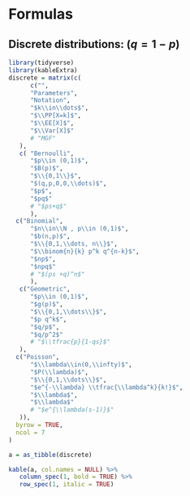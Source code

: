 \newcommand{\PP}{{\mathbb{P}}}
\newcommand{\N}{{\mathbb{N}}}
\newcommand{\sS}{{\mathcal{S}}}
\newcommand{\EE}{{\mathbb{E}}}
\newcommand{\Var}{\operatorname{Var}}
\newcommand{\ld}{\lambda}
\newcommand{\eand}{\text{ and }}

# Formulas

## Discrete distributions: $(q=1-p)$
```r
library(tidyverse)
library(kableExtra)
discrete = matrix(c(
      c("",
      "Parameters",
      "Notation",
      "$k\\in\\dots$",
      "$\\PP[X=k]$",
      "$\\EE[X]$",
      "$\\Var[X]$"
      # "MGF"
   ),
   c( "Bernoulli",
      "$p\\in (0,1)$", 
      "$B(p)$", 
      "$\\{0,1\\}$", 
      "$(q,p,0,0,\\dots)$", 
      "$p$", 
      "$pq$" 
      # "$ps+q$"
      ),
  c("Binomial",
      "$n\\in\\N , p\\in (0,1)$",
      "$b(n,p)$",
      "$\\{0,1,\\dots, n\\}$",
      "$\\binom{n}{k} p^k q^{n-k}$",
      "$np$",
      "$npq$"
      # "$(ps +q)^n$"
      ),
   c("Geometric",
      "$p\\in (0,1)$",
      "$g(p)$",
      "$\\{0,1,\\dots\\}$",
      "$p q^k$",
      "$q/p$",
      "$q/p^2$"
      # "$\\tfrac{p}{1-qs}$"
   ),
  c("Poisson",
      "$\\lambda\\in(0,\\infty)$",
      "$P(\\lambda)$",
      "$\\{0,1,\\dots\\}$",
      "$e^{-\\lambda} \\tfrac{\\lambda^k}{k!}$",
      "$\\lambda$",
      "$\\lambda$"
      # "$e^{\\lambda(s-1)}$"
   )),
  byrow = TRUE,
  ncol = 7
) 

a = as_tibble(discrete)

kable(a, col.names = NULL) %>% 
   column_spec(1, bold = TRUE) %>% 
   row_spec(1, italic = TRUE)

```




<!-- \mypar{Discrete Random variables:} -->

<!--  \begin{description} -->
<!--  \item[pmf:] $p_X(x) = \PP[ X=x]$, for $x\in \sS_X$ (the support). -->
<!--  \item[expectation:] $\EE[X] = \sum_{x\in\sS_X} x\, p_X(x)$. -->
<!--  \item[variance:] $\Var[X] = \EE[ (X-\EE[X])^2] = \EE[X^2] - -->
<!--  \EE[X]^2$. -->
<!--  \item[expectation of a function:] if $\EE[g(X)]$ exists then -->
<!--    \[ \EE[ g(X)] = \tsum_{x\in \sS_X} g(x) p_X(x).\] -->
<!--  \item[expectation of a linear combination: ] \[ \EE[ \alpha X+\beta Y] = -->
<!--    \alpha \EE[X] + \beta \EE[Y].\] -->
<!--  \item[variance of a linear combination:] if $X,Y$ are independent, -->
<!--    \[ \Var[\alpha X+\beta Y] = \alpha^2 \Var[X] + \beta^2 \Var[Y].\] -->
<!--  \item[expectation of a product:] if $X,Y$ are independent and both -->
<!--    expectations $\EE[X]$ and $\EE[Y]$ exist: -->
<!--    \[ \EE[X Y] = \EE[X]\times \EE[Y].\] -->
<!--  \end{description} -->

<!--  \bigskip -->

<!-- \mypar{Random walks} -->
<!--  \begin{description} -->
<!--    \item[definition:] -->
<!--      $\seqk{\delta}$ are independent with\\ $\PP[ \delta_k = 1]=p$ and -->
<!--      $\PP[\delta_k=-1]=q:=1-p$, \\[1ex] -->
<!-- $X_0=0$,\  $X_n = \delta_1 + \delta_2 + \dots + \delta_n$, -->
<!--    \item[distribution:] $\PP[ X_n = k ] = -->
<!--      \binom{n}{\tf{n+k}{2}} p^{\tf{n+k}{2}} q^{\tf{n-k}{2}}$,\\ if $n$ and $k$ have -->
<!--      the same parity and $-n \leq k \leq n$. -->
<!--    \item[maximum:] $M_n = \max(X_0,X_1,\dots, X_n)$. If -->
<!--      $p=\tot$ then \\ -->
<!--      $\PP[ M_n = k] = \PP[ X_n=k] + \PP[ X_n = k+1]$. -->
<!--  \end{description} -->
<!-- \columnbreak -->
<!--    \mypar{Generating functions ($X$ must be $\Nz$-valued)} -->
<!--  \begin{description} -->
<!--    \item[definition:] $P_X(s) = \sum_{k=0}^{\infty} p_k s^k = \EE[ s^X]$. -->
<!--    \item[probabilities:] $p_k = \PP[X=k] = \oo{k!} P^{(k)}(0)$\\ (where -->
<!--      $P^{(k)}$ is the $k$-th derivative) -->
<!--    \item[moments:] -->
<!--      $\EE[X] = P_X'(1)$, \ $\EE[X(X-1)] = P_X''(1)$,\\[1ex] $\Var[X] = P_X''(1) -->
<!--      + P_X'(1) - (P'_X(1))^2$\\[1ex] -->
<!--      $\EE\left[ \prod_{k=0}^{n-1} (X-k)\right] = P_X^{(k)}(1)$. -->
<!--    \item[convolutions:] the convolution $r=p \ast q$ of $\seqkz{p}$ and $\seqkz{q}$ is -->
<!--      $r_n = \tsum_{k=0}^n p_k q_{n-k}, n\in\Nz$. -->
<!--    \item[sums of independent variables:] if $X$ and $Y$ are $\Nz$-valued and -->
<!--      independent, with pmfs $P_X$ and $P_Y$, and $Z=X+Y$, then -->
<!--      the pmf of $Z$ is the convolution of the pmfs of $X$ and $Y$ and -->
<!--      $P_Z(s) = P_X(s) P_Y(s)$. -->
<!--    \item[random sums:] If $\seq{\xi}$ are iid and independent of $N$, and -->
<!--      all are $\Nz$-valued then $P_Y(s) = P_N(P_{\xi_1}(s))$, where -->
<!--      $Y = \sum_{k=0}^N \xi_k$. Also $\EE[Y] = \EE[N] \times \EE[\xi_1]$. -->
<!--  \end{description} -->
<!--  \mypar{Advanced Random Walks} -->
<!--  \begin{description} -->
<!--    \item[Walambda's formulas:] Let $\seq{\xi}$ be an iid sequence. Then $\EE[ -->
<!--      \sum_{k=1}^T \xi_k] = \EE[T]\, \EE[\xi_1]$, when $\EE[T]<\infty$ and -->
<!--      $\EE[\xi_1]<\infty$ in the following two cases -->
<!--      I) $T$ is independent of $\seq{\xi}$, or -->
<!--      II) $T$ is a stopping time w.r.to $\seq{\xi}$. -->
<!--    \item[Distribution of $T_1$:] The generating function $P_{T_1}$ of $T_1$ (the -->
<!--       first hitting time of the level $1$ for the random walk with -->
<!--       $p=\PP[X_1=1]$) is -->
<!--       $P_{T_1}(s) = \oo{2 q s}(1 - \sqrt{1 - 4 p q s^2} )$ -->
<!--       and it satisfies the equation $P_{T_1}(s) = p s + q s P_{T_1}(s)^2$. -->
<!--  \end{description} -->
<!--  \end{multicols} -->
<!-- \pagebreak -->
<!-- \begin{multicols}{2} -->
<!-- \mypar{Branching processes} -->
<!--  \begin{description} -->
<!--    \item[Distribution of $Z_n$:] The generating function of $Z_n$ is -->
<!--      \[ P_{Z_n}(s) = P(P(\dots P(s))) \text{ ($n$ Ps), }\] -->
<!--      where $P$ is the generating function of -->
<!--      the offspring distribution. -->
<!--    \item[Moments of $Z_n$:] If $\mu = \EE[Z_1]$ and $\sigma^2 = -->
<!--      \Var[Z_1]$, then -->
<!--      \[ \EE[ Z_n ] = \mu^n \eand \Var[Z_n] = \sigma^2 -->
<!--      \mu^n(1+\mu+\dots+\mu^n) .\] -->
<!--    \item[Extinction:] The extinction probability $p_E$ is the smallest -->
<!--      solution of the extinction equation $x=P(x)$ in $[0,1]$. -->
<!--  \end{description} -->
<!-- \columnbreak -->

<!-- \vspace{5ex} -->

<!--  \mypar{Markov Chains} -->
<!--  \begin{description} -->
<!--    \item[Markov property:] $\seqz{X}$ is a Markov chain if -->
<!--      \begin{align*} -->
<!--        \PP[ X_{n+1} = i_{n+1}| , X_n = i_n, \dots, X_0=i_0]  = \\ , = -->
<!--         \PP[ X_{n+1} = i_{n+1} | X_n = i_n], -->
<!--      \end{align*} -->
<!--      for all (possible) $i_{n+1}, i_n,\dots, i_0$. -->
<!--    \item[Transition probabilities:] $p_{ij} = \PP[ X_{k+1} = j| X_k=i]$, -->
<!--      $p^{(n)}_{ij} = \PP[ X_{k+n}=j| X_k=i]$, -->
<!--      $P=(p_{ij})$ is the transition matrix. -->
<!--      \[ P^n = (p^{(n)}_{ij})\] -->
<!--      If is $a^{(n)}$ the (row) vector corresponding to the distribution of $X_n$, then -->
<!--      \[ a^{(n)} = a^{(0)} P^n .\] -->
<!--     \item[Recurrence and transience:] A state $i$ is recurrent if and only -->
<!--       if $\sum_{n\in\N} p^{(n)}_{ii} = \infty$. -->
<!--     \item[Canonical decomposition:] -->
<!--       \[ P = \pmat{ P_C , 0 \\ R , Q},\] -->
<!--       where recurrent states go before transient states. The fundamental -->
<!--       matrix $F$ is given by $F = (I-Q)^{-1}$. -->
<!--     \item[Absorption and reward:] $u_{ij} = (F R)_{ij}$, where $u_{ij}$ is -->
<!--       the probability that the first recurrent state we hit is $j$, given -->
<!--       that we start from the transient state $i$. -->

<!--       Also, $v_i = (F g)_i$, where $g$ is the -->
<!--       reward (column) vector and $v_i$ is the expected reward before -->
<!--       absorption, if we start from the transient state $i$. -->
<!--     \item[Stationary distributions:] The (row) vector $\pi$ is a -->
<!--       stationary distribution if $\pi = \pi P$. -->
<!--       If $X$ is finite and irreducible, a unique stationary distribution -->
<!--       $\pi$ exists and we have -->
<!--       \[ \nu_{ij} = \tf{\pi_j}{\pi_i} \eand m_i = \oo{\pi_i}\] -->
<!--       where $\nu_{ij}$ is the expected number of visits to $j$ between two -->
<!--       consecutive visits to $i$, and $m_i$ is the mean return time to $i$. -->
<!--     \item[Limiting distributions:] -->
<!--       $\pi$ is a limiting -->
<!--       distribution if $\pi_j = \lim_n p^{(n)}_{ij}$ for all $i,j$. Limiting -->
<!--       distributions exist for finite, irreducible and aperiodic chains. -->
<!--     \item[Ergodic theorem:] If $X$ is finite and irreducible and -->
<!--       $f:S\to\R$, we have -->
<!--       \[ \lim_{n\to\infty} \tf{f(X_1)+\dots+f(X_n)}{n} = \EE_{\pi}[f(X_1)] -->
<!--       = \sum_{i\in S} \pi_i f(i).\] -->
<!-- \end{description} -->
<!-- \end{multicols} -->


<!-- \end{document} -->
